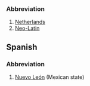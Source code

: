 ===Abbreviation===

#[[Netherlands]]
#[[Neo-Latin]]

==Spanish==
===Abbreviation===
#[[Nuevo León]] (Mexican state)